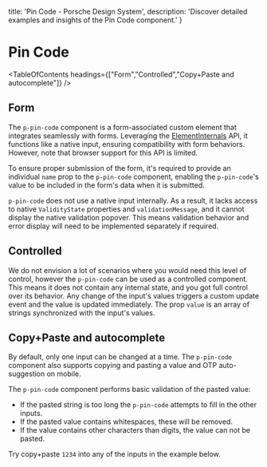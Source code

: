 
  title: 'Pin Code - Porsche Design System',
  description: 'Discover detailed examples and insights of the Pin Code component.'
}

# Pin Code <ComponentStatus tagName="p-pin-code"></ComponentStatus>

<TableOfContents headings={["Form","Controlled","Copy+Paste and autocomplete"]} />

## Form

The `p-pin-code` component is a form-associated custom element that integrates seamlessly with forms. Leveraging the
[ElementInternals](https://developer.mozilla.org/en-US/docs/Web/API/ElementInternals) API, it functions like a native
input, ensuring compatibility with form behaviors. However, note that browser support for this API is limited.

To ensure proper submission of the form, it's required to provide an individual `name` prop to the `p-pin-code`
component, enabling the `p-pin-code`'s value to be included in the form's data when it is submitted.

<Notification heading="Attention" heading-tag="h2" state="warning">
  <code>p-pin-code</code> does not use a native input internally. As a result, it lacks access to native <code>ValidityState</code>
  properties and <code>validationMessage</code>, and it cannot display the native validation popover. This means validation behavior
  and error display will need to be implemented separately if required.
</Notification>

<ComponentExample codeSample={pinCodeExample} />

## Controlled

We do not envision a lot of scenarios where you would need this level of control, however the `p-pin-code` can be used
as a controlled component. This means it does not contain any internal state, and you got full control over its
behavior. Any change of the input's values triggers a custom update event and the value is updated immediately. The prop
`value` is an array of strings synchronized with the input's values.

<ComponentExample codeSample={pinCodeExampleControlled} />

## Copy+Paste and autocomplete

By default, only one input can be changed at a time. The `p-pin-code` component also supports copying and pasting a
value and OTP auto-suggestion on mobile.

The `p-pin-code` component performs basic validation of the pasted value:

- If the pasted string is too long the `p-pin-code` attempts to fill in the other inputs.
- If the pasted value contains whitespaces, these will be removed.
- If the value contains other characters than digits, the value can not be pasted.

Try copy+paste `1234` into any of the inputs in the example below.

<ComponentStory story={pinCodeStory} />


